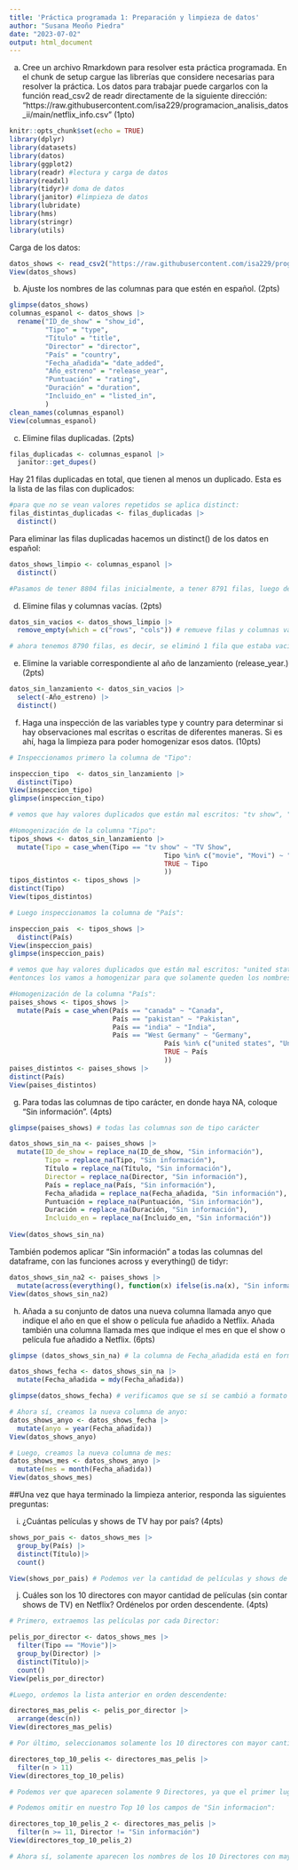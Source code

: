 ```yaml
---
title: 'Práctica programada 1: Preparación y limpieza de datos'
author: "Susana Meoño Piedra"
date: "2023-07-02"
output: html_document
---
```


a. Cree un archivo Rmarkdown para resolver esta práctica programada. En el chunk de setup cargue las librerías que considere necesarias para resolver la práctica. Los datos para trabajar puede cargarlos con la función read_csv2 de readr directamente de la siguiente dirección: “https://raw.githubusercontent.com/isa229/programacion_analisis_datos_ii/main/netflix_info.csv” (1pto)

```r
knitr::opts_chunk$set(echo = TRUE)
library(dplyr)
library(datasets)
library(datos)
library(ggplot2)
library(readr) #lectura y carga de datos
library(readxl)
library(tidyr)# doma de datos
library(janitor) #limpieza de datos
library(lubridate)
library(hms)
library(stringr)
library(utils)
```

Carga de los datos:

```r
datos_shows <- read_csv2("https://raw.githubusercontent.com/isa229/programacion_analisis_datos_ii/main/netflix_info.csv") 
View(datos_shows)

```

b. Ajuste los nombres de las columnas para que estén en español. (2pts)

```r
glimpse(datos_shows)
columnas_espanol <- datos_shows |>
  rename("ID_de_show" = "show_id",
         "Tipo" = "type",
         "Título" = "title",
         "Director" = "director",
         "País" = "country",
         "Fecha_añadida"= "date_added",
         "Año_estreno" = "release_year",
         "Puntuación" = "rating",
         "Duración" = "duration",
         "Incluido_en" = "listed_in",
         )
clean_names(columnas_espanol)
View(columnas_espanol)
```


c. Elimine filas duplicadas. (2pts)

```r
filas_duplicadas <- columnas_espanol |> 
  janitor::get_dupes()
```

Hay 21 filas duplicadas en total, que tienen al menos un duplicado. Esta es la lista de las filas con duplicados:

```r
#para que no se vean valores repetidos se aplica distinct:
filas_distintas_duplicadas <- filas_duplicadas |> 
  distinct()
```

Para eliminar las filas duplicadas hacemos un distinct() de los datos en español:

```r
datos_shows_limpio <- columnas_espanol |> 
  distinct()

#Pasamos de tener 8804 filas inicialmente, a tener 8791 filas, luego de eliminar las duplicadas.
```


d. Elimine filas y columnas vacías. (2pts)

```r
datos_sin_vacios <- datos_shows_limpio |> 
  remove_empty(which = c("rows", "cols")) # remueve filas y columnas vacías

# ahora tenemos 8790 filas, es decir, se eliminó 1 fila que estaba vacía. No se eliminó ninguna columna.
```


e. Elimine la variable correspondiente al año de lanzamiento (release_year.) (2pts)

```r
datos_sin_lanzamiento <- datos_sin_vacios |> 
  select(-Año_estreno) |> 
  distinct()
```


f. Haga una inspección de las variables type y country para determinar si hay observaciones mal escritas o escritas de diferentes maneras. Si es ahí, haga la limpieza para poder homogenizar esos datos. (10pts)

```r
# Inspeccionamos primero la columna de "Tipo":

inspeccion_tipo  <- datos_sin_lanzamiento |>
  distinct(Tipo)
View(inspeccion_tipo)
glimpse(inspeccion_tipo)

# vemos que hay valores duplicados que están mal escritos: "tv show", "movie", "Movi", entonces los vamos a homogenizar para que solamente queden dos posibles valores: "Movie" y "TV Show"
```

```r
#Homogenización de la columna "Tipo":
tipos_shows <- datos_sin_lanzamiento |> 
  mutate(Tipo = case_when(Tipo == "tv show" ~ "TV Show",
                                       Tipo %in% c("movie", "Movi") ~ "Movie",
                                       TRUE ~ Tipo 
                                       ))
tipos_distintos <- tipos_shows |>
distinct(Tipo)
View(tipos_distintos)
```


```r
# Luego inspeccionamos la columna de "País":

inspeccion_pais  <- tipos_shows |>
  distinct(País)
View(inspeccion_pais)
glimpse(inspeccion_pais)

# vemos que hay valores duplicados que están mal escritos: "united states", "United State", "pakistan", "india", "canada", 
#entonces los vamos a homogenizar para que solamente queden los nombres correctos: "United States", "India", "Pakistan", "Canada".
```

```r
#Homogenización de la columna "País":
paises_shows <- tipos_shows |> 
  mutate(País = case_when(País == "canada" ~ "Canada",
                          País == "pakistan" ~ "Pakistan",
                          País == "india" ~ "India",
                          País == "West Germany" ~ "Germany",
                                       País %in% c("united states", "United State") ~ "United States",
                                       TRUE ~ País 
                                       ))
paises_distintos <- paises_shows |>
distinct(País)
View(paises_distintos)
```


g. Para todas las columnas de tipo carácter, en donde haya NA, coloque “Sin información”. (4pts)


```r
glimpse(paises_shows) # todas las columnas son de tipo carácter
```

```r
datos_shows_sin_na <- paises_shows |> 
  mutate(ID_de_show = replace_na(ID_de_show, "Sin información"),
         Tipo = replace_na(Tipo, "Sin información"),
         Título = replace_na(Título, "Sin información"),
         Director = replace_na(Director, "Sin información"),
         País = replace_na(País, "Sin información"),
         Fecha_añadida = replace_na(Fecha_añadida, "Sin información"),
         Puntuación = replace_na(Puntuación, "Sin información"),
         Duración = replace_na(Duración, "Sin información"),
         Incluido_en = replace_na(Incluido_en, "Sin información"))
   
View(datos_shows_sin_na)      
```

También podemos aplicar "Sin información" a todas las columnas del dataframe, con las funciones across y everything() de tidyr:

```r
datos_shows_sin_na2 <- paises_shows |> 
  mutate(across(everything(), function(x) ifelse(is.na(x), "Sin información", x))) # Coloca Sin Información si encuentra alguna observación es NA para todas las columnas
View(datos_shows_sin_na2) 
```


h. Añada a su conjunto de datos una nueva columna llamada anyo que indique el año en que el show o película fue añadido a Netflix. Añada también una columna llamada mes que indique el mes en que el show o película fue añadido a Netflix. (6pts)

```r
glimpse (datos_shows_sin_na) # la columna de Fecha_añadida está en formato de character, entonces primero la convertimos a formato de fecha.
```

```r
datos_shows_fecha <- datos_shows_sin_na |> 
  mutate(Fecha_añadida = mdy(Fecha_añadida))

glimpse(datos_shows_fecha) # verificamos que se sí se cambió a formato de fecha
```

```r
# Ahora sí, creamos la nueva columna de anyo:
datos_shows_anyo <- datos_shows_fecha |> 
  mutate(anyo = year(Fecha_añadida))
View(datos_shows_anyo)
```

```r
# Luego, creamos la nueva columna de mes:
datos_shows_mes <- datos_shows_anyo |> 
  mutate(mes = month(Fecha_añadida))
View(datos_shows_mes)
```


##Una vez que haya terminado la limpieza anterior, responda las siguientes preguntas:

i. ¿Cuántas películas y shows de TV hay por país? (4pts)

```r
shows_por_pais <- datos_shows_mes |> 
  group_by(País) |> 
  distinct(Título)|> 
  count()

View(shows_por_pais) # Podemos ver la cantidad de películas y shows de TV que hay por c/u de los 85 países.
```


j. Cuáles son los 10 directores con mayor cantidad de películas (sin contar shows de TV) en Netflix? Ordénelos por orden descendente. (4pts)

```r
# Primero, extraemos las películas por cada Director:

pelis_por_director <- datos_shows_mes |>
  filter(Tipo == "Movie")|>
  group_by(Director) |> 
  distinct(Título)|> 
  count()
View(pelis_por_director)
```

```r
#Luego, ordemos la lista anterior en orden descendente:

directores_mas_pelis <- pelis_por_director |> 
  arrange(desc(n))
View(directores_mas_pelis)
```

```r
# Por último, seleccionamos solamente los 10 directores con mayor cantidad de películas, en orden descendente:

directores_top_10_pelis <- directores_mas_pelis |> 
  filter(n > 11)
View(directores_top_10_pelis)

# Podemos ver que aparecen solamente 9 Directores, ya que el primer lugar lo ocupa "Sin informacion".
```

```r
# Podemos omitir en nuestro Top 10 los campos de "Sin informacion":

directores_top_10_pelis_2 <- directores_mas_pelis |> 
  filter(n >= 11, Director != "Sin información")
View(directores_top_10_pelis_2)

# Ahora sí, solamente aparecen los nombres de los 10 Directores con mayor cantidad de películas.
```

